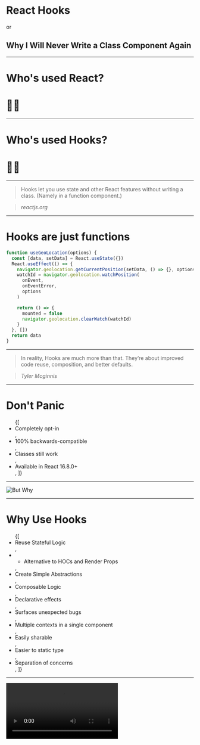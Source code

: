 
# React Hooks

or

## Why I Will Never Write a Class Component Again

---

# Who's used React?

# 🙋‍♀️

---

# Who's used Hooks?

# 🙋‍♀️

---

> Hooks let you use state and other React features without writing a class. (Namely in a function component.)

> <cite>reactjs.org</cite>

---

# Hooks are just functions

```javascript
function useGeoLocation(options) {
  const [data, setData] = React.useState({})
  React.useEffect(() => {
    navigator.geolocation.getCurrentPosition(setData, () => {}, options)
    watchId = navigator.geolocation.watchPosition(
      onEvent,
      onEventError,
      options
    )

    return () => {
      mounted = false
      navigator.geolocation.clearWatch(watchId)
    }
  }, [])
  return data
}
```

---

> In reality, Hooks are much more than that. They’re about improved code reuse, composition, and better defaults.

> <cite>Tyler Mcginnis</cite>

---

# Don't Panic

<ul>
  <Appear>
    {[
      <li key="opt-in">Completely opt-in</li>,
      <li key="back">100% backwards-compatible</li>,
      <li key="classes">Classes still work</li>,
      <li key="18">Available in React 16.8.0+</li>,
    ]}
  </Appear>
</ul>

---

![But Why](/but-why.gif)

---

# Why Use Hooks

<ul>
  <Appear>
    {[
      <li key="reuse-logic">Reuse Stateful Logic</li>,
      <li key="alternative">
        <ul>
          <li>Alternative to HOCs and Render Props</li>
        </ul>
      </li>,
      <li key="back">Create Simple Abstractions</li>,
      <li key="composable">Composable Logic</li>,
      <li key="decalre">Declarative effects</li>,
      <li key="bugs">Surfaces unexpected bugs</li>,
      <li key="context">Multiple contexts in a single component</li>,
      <li key="sharable">Easily sharable</li>,
      <li key="static-typing">Easier to static type</li>,
      <li>Separation of concerns</li>,
    ]}
  </Appear>
</ul>

---

<video src="/react-hooks-1.mp4" />

<div style="position: absolute; right: 0; top:50%;">(attribution: @prchdk)</div>

<Notes>
  Here's a component with a couple of pieces. It's kind of hard to see what all
  is going on here. It looks like they use a ThemeContext consumer render prop
  down here, an event listener for the window resizing, and a bit of state for
  storing the name. There's a lot of stuff going on here. I'm going to highlight
  the sections of the component that deal with those particular parts of
  functionality.
</Notes>

---

<video autoPlay src="/react-hooks-1.mp4" />

<div style="position: absolute; right: 0; top:50%;">(attribution: @prchdk)</div>

<Notes>
  Wow. You've got things mixed together all over the place. Some components
  won't look so bad, but I'm sure many complex components will look a lot worse.
  What if we were to take those disperate functions and separate them into their
  own hooks.
</Notes>

---

<video autoPlay src="/react-hooks-2.mp4" />

<div style="position: absolute; right: 0; top:50%;">(attribution: @prchdk)</div>

<Notes>
  When it comes to separation of concerns, this is where Hooks really shine.
  Instead of spreading your component state and logic between a bunch of
  disperate lifecycle methods and constructors, you can put the entire logic for
  a particular function inside a hook. Then, just include that hook. This also
  allows you to reuse the hook in other components that might need it or compose
  it with other hooks.
</Notes>

---

# What are the Hooks?

- `useState`
- `useEffect`
- `useContext`
- `useRef`
- `useReducer`
- `useMemo`
- `useCallback`

---

<iframe
  src="https://codesandbox.io/embed/agitated-worker-wc3c5?fontsize=14"
  title="Hooks Demos"
  allow="geolocation; microphone; camera; midi; vr; accelerometer; gyroscope; payment; ambient-light-sensor; encrypted-media"
  style="width:100%; height:90vh; border:0; border-radius: 4px; overflow:hidden;"
  sandbox="allow-modals allow-forms allow-popups allow-scripts allow-same-origin"
/>

---

# Custom Hooks

- `useMediaQuery`
- `useLockBodyScroll`
- `useClickOutside`
- `useHistory` - Undo/Redo
- `useKeyPress`
- `useOnScreen`
- `useAnimate`

<cite>useHooks.com</cite>

---

# Hooks Gotchas

- "Rules of Hooks"
  - Don't call hooks inside loops, conditions, or nested functions.
  - Only call hooks from React functions.
  - <https://reactjs.org/docs/hooks-rules.html>
  - Linter rule is available
- Closures vs `this`

---

# Why Use Classes

<ul>
  <Appear>
    {[
      <li key="error boundary">Error Boundary</li>,
      <li key="alternative">
        <ul>
          <li>Or use `react-error-boundary`</li>
        </ul>
      </li>,
      <li key="wut">getSnapshotBeforeUpdate</li>,
      <li key="wat">
        <ul>
          <li>Who's ever used that?</li>
        </ul>
      </li>,
      <li key="all">
        <blockquote>
          <em>
            Our goal is for Hooks to cover all use cases for classes as soon as
            possible.
          </em>
        </blockquote>{" "}
        <cite>reactjs.org</cite>
      </li>,
    ]}
  </Appear>
</ul>

---

# Why Use Hooks

- Reuse stateful logic
- Create simple abstractions
- Composable logic
- Declarative effects
- Surfaces unexpected bugs
- Multiple contexts in a single component
- Easily Sharable
- Easier to statically type
- Separation of concerns

---

# Learn more!

<https://reactjs.org/docs/hooks-intro.html/>

<https://usehooks.com/>

<https://tylermcginnis.com/why-react-hooks/>

---

## Thanks 🙌

<https://ralexanderson.com>

<https://twitter.com/ralex1993>

<https://github.com/alexanderson1993>

<https://ralexanderson.com/decks/react-hooks/>
